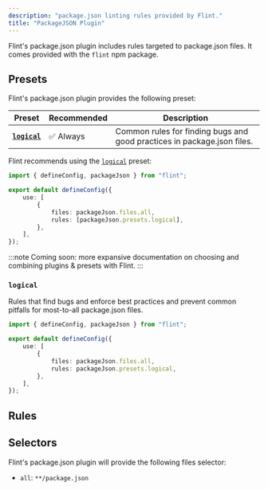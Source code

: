 ```yaml
---
description: "package.json linting rules provided by Flint."
title: "PackageJSON Plugin"
---
```



Flint's package.json plugin includes rules targeted to package.json files.
It comes provided with the `flint` npm package.

## Presets

Flint's package.json plugin provides the following preset:

| Preset                    | Recommended | Description                                                             |
| ------------------------- | ----------- | ----------------------------------------------------------------------- |
| **[`logical`](#logical)** | ✅ Always   | Common rules for finding bugs and good practices in package.json files. |

Flint recommends using the [`logical`](#logical) preset:

```ts title="flint.config.ts"
import { defineConfig, packageJson } from "flint";

export default defineConfig({
	use: [
		{
			files: packageJson.files.all,
			rules: [packageJson.presets.logical],
		},
	],
});
```

:::note
Coming soon: more expansive documentation on choosing and combining plugins & presets with Flint.
:::

### `logical`

Rules that find bugs and enforce best practices and prevent common pitfalls for most-to-all package.json files.

```ts title="flint.config.ts"
import { defineConfig, packageJson } from "flint";

export default defineConfig({
	use: [
		{
			files: packageJson.files.all,
			rules: packageJson.presets.logical,
		},
	],
});
```

## Rules

<RulesTable implementing plugin="packageJson" />

## Selectors

Flint's package.json plugin will provide the following files selector:

- `all`: `**/package.json`
